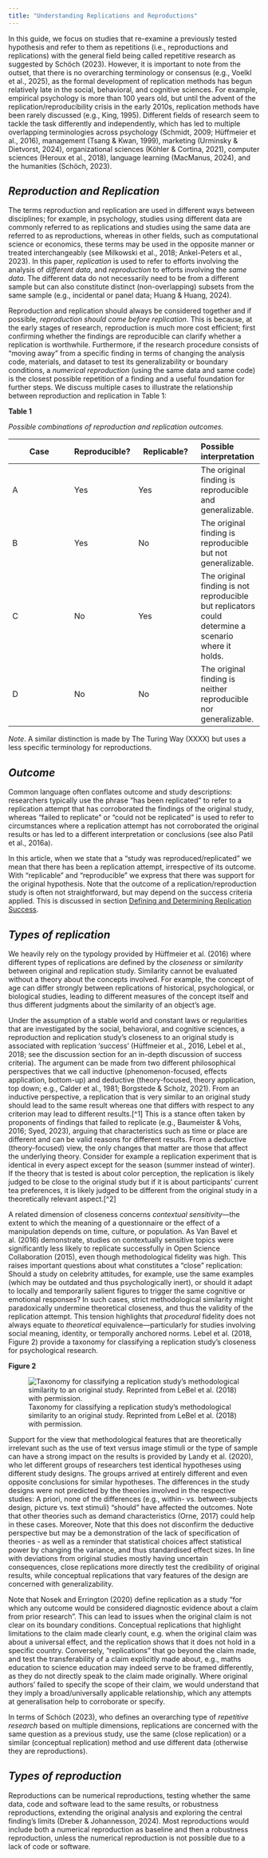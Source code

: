 ```yaml
---
title: "Understanding Replications and Reproductions"
---
```


In this guide, we focus on studies that re-examine a previously tested hypothesis and refer to them as repetitions (i.e., reproductions and replications) with the general field being called repetitive research as suggested by Schöch (2023). However, it is important to note from the outset, that there is no overarching terminology or consensus (e.g., Voelkl et al., 2025), as the formal development of replication methods has begun relatively late in the social, behavioral, and cognitive sciences. For example, empirical psychology is more than 100 years old, but until the advent of the replication/reproducibility crisis in the early 2010s, replication methods have been rarely discussed (e.g., King, 1995). Different fields of research seem to tackle the task differently and independently, which has led to multiple overlapping terminologies across psychology (Schmidt, 2009; Hüffmeier et al., 2016), management (Tsang & Kwan, 1999), marketing (Urminsky & Dietvorst, 2024), organizational sciences (Köhler & Cortina, 2021), computer sciences (Heroux et al., 2018), language learning (MacManus, 2024), and the humanities (Schöch, 2023).

## ***Reproduction and Replication*** {#reproduction-and-replication}

The terms reproduction and replication are used in different ways between disciplines; for example, in psychology, studies using different data are commonly referred to as replications and studies using the same data are referred to as reproductions, whereas in other fields, such as computational science or economics, these terms may be used in the opposite manner or treated interchangeably (see Milkowski et al., 2018; Ankel-Peters et al., 2023). In this paper, *replication* is used to refer to efforts involving the analysis of *different data*, and *reproduction* to efforts involving the *same data*. The different data do not necessarily need to be from a different sample but can also constitute distinct (non-overlapping) subsets from the same sample (e.g., incidental or panel data; Huang & Huang, 2024).

Reproduction and replication should always be considered together and if possible, *reproduction should come before replication*. This is because, at the early stages of research, reproduction is much more cost efficient; first confirming whether the findings are reproducible can clarify whether a replication is worthwhile. Furthermore, if the research procedure consists of “moving away” from a specific finding in terms of changing the analysis code, materials, and dataset to test its generalizability or boundary conditions, a *numerical reproduction* (using the same data and same code) is the closest possible repetition of a finding and a useful foundation for further steps. We discuss multiple cases to illustrate the relationship between reproduction and replication in Table 1:

**Table 1**

*Possible combinations of reproduction and replication outcomes.*

| Case | Reproducible? | Replicable? | Possible interpretation |
|----|----|----|:---|
| A | Yes | Yes | The original finding is reproducible and generalizable. |
| B | Yes | No | The original finding is reproducible but not generalizable. |
| C | No | Yes | The original finding is not reproducible but replicators could determine a scenario where it holds. |
| D | No | No | The original finding is neither reproducible nor generalizable. |

*Note*. A similar distinction is made by The Turing Way (XXXX) but uses a less specific terminology for reproductions.

## ***Outcome*** {#outcome}

Common language often conflates outcome and study descriptions: researchers typically use the phrase “has been replicated” to refer to a replication attempt that has corroborated the findings of the original study, whereas “failed to replicate” or “could not be replicated” is used to refer to circumstances where a replication attempt has not corroborated the original results or has led to a different interpretation or conclusions (see also Patil et al., 2016a).

In this article, when we state that a “study was reproduced/replicated” we mean that there has been a replication attempt, irrespective of its outcome. With “replicable” and “reproducible” we express that there was support for the original hypothesis. Note that the outcome of a replication/reproduction study is often not straightforward, but may depend on the success criteria applied. This is discussed in section [Defining and Determining Replication Success](#defining-and-determining-replication-success).

## ***Types of replication*** {#types-of-replication}

We heavily rely on the typology provided by Hüffmeier et al. (2016) where different types of replications are defined by the *closeness* or *similarity* between original and replication study. Similarity cannot be evaluated without a theory about the concepts involved. For example, the concept of age can differ strongly between replications of historical, psychological, or biological studies, leading to different measures of the concept itself and thus different judgments about the similarity of an object’s age.

Under the assumption of a stable world and constant laws or regularities that are investigated by the social, behavioral, and cognitive sciences, a reproduction and replication study’s closeness to an original study is associated with replication ‘success’ (Hüffmeier et al., 2016, Lebel et al., 2018; see the discussion section for an in-depth discussion of success criteria). The argument can be made from two different philosophical perspectives that we call inductive (phenomenon-focused, effects application, bottom-up) and deductive (theory-focused, theory application, top down; e.g., Calder et al., 1981; Borgstede & Scholz, 2021). From an inductive perspective, a replication that is very similar to an original study should lead to the same result whereas one that differs with respect to any criterion may lead to different results.\[\^1\] This is a stance often taken by proponents of findings that failed to replicate (e.g., Baumeister & Vohs, 2016; Syed, 2023), arguing that characteristics such as time or place are different and can be valid reasons for different results. From a deductive (theory-focused) view, the only changes that matter are those that affect the underlying theory. Consider for example a replication experiment that is identical in every aspect except for the season (summer instead of winter). If the theory that is tested is about color perception, the replication is likely judged to be close to the original study but if it is about participants’ current tea preferences, it is likely judged to be different from the original study in a theoretically relevant aspect.\[\^2\]

A related dimension of closeness concerns *contextual sensitivity*—the extent to which the meaning of a questionnaire or the effect of a manipulation depends on time, culture, or population. As Van Bavel et al. (2016) demonstrate, studies on contextually sensitive topics were significantly less likely to replicate successfully in Open Science Collaboration (2015), even though methodological fidelity was high. This raises important questions about what constitutes a “close” replication: Should a study on celebrity attitudes, for example, use the same examples (which may be outdated and thus psychologically inert), or should it adapt to locally and temporarily salient figures to trigger the same cognitive or emotional responses? In such cases, strict methodological similarity might paradoxically undermine theoretical closeness, and thus the validity of the replication attempt. This tension highlights that *procedural* fidelity does not always equate to *theoretical* equivalence—particularly for studies involving social meaning, identity, or temporally anchored norms. Lebel et al. (2018, Figure 2) provide a taxonomy for classifying a replication study’s closeness for psychological research.

**Figure 2**

![Taxonomy for classifying a replication study’s methodological similarity to an original study. Reprinted from LeBel et al. (2018) with permission.](img/CDe_Image_2.png)

Support for the view that methodological features that are theoretically irrelevant such as the use of text versus image stimuli or the type of sample can have a strong impact on the results is provided by Landy et al. (2020), who let different groups of researchers test identical hypotheses using different study designs. The groups arrived at entirely different and even opposite conclusions for similar hypotheses. The differences in the study designs were not predicted by the theories involved in the respective studies: A priori, none of the differences (e.g., within- vs. between-subjects design, picture vs. text stimuli) “should” have affected the outcomes. Note that other theories such as demand characteristics (Orne, 2017) could help in these cases. Moreover, Note that this does not disconfirm the deductive perspective but may be a demonstration of the lack of specification of theories - as well as a reminder that statistical choices affect statistical power by changing the variance, and thus standardised effect sizes. In line with deviations from original studies mostly having uncertain consequences, close replications more directly test the credibility of original results, while conceptual replications that vary features of the design are concerned with generalizability.

Note that Nosek and Errington (2020) define replication as a study “for which any outcome would be considered diagnostic evidence about a claim from prior research”. This can lead to issues when the original claim is not clear on its boundary conditions. Conceptual replications that highlight limitations to the claim made clearly count, e.g. when the original claim was about a universal effect, and the replication shows that it does not hold in a specific country. Conversely, “replications” that go beyond the claim made, and test the transferability of a claim explicitly made about, e.g., maths education to science education may indeed serve to be framed differently, as they do not directly speak to the claim made originally. Where original authors’ failed to specify the scope of their claim, we would understand that they imply a broad/universally applicable relationship, which any attempts at generalisation help to corroborate or specify.

In terms of Schöch (2023), who defines an overarching type of *repetitive research* based on multiple dimensions, replications are concerned with the same question as a previous study, use the same (close replication) or a similar (conceptual replication) method and use different data (otherwise they are reproductions).

## ***Types of reproduction*** {#types-of-reproduction}

Reproductions can be numerical reproductions, testing whether the same data, code and software lead to the same results, or robustness reproductions, extending the original analysis and exploring the central finding’s limits (Dreber & Johannesson, 2024). Most reproductions would include both a numerical reproduction as baseline and then a robustness reproduction, unless the numerical reproduction is not possible due to a lack of code or software.

